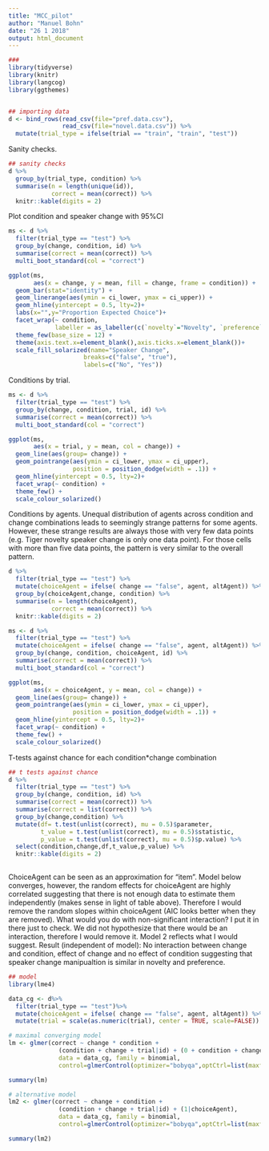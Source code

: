 ```yaml
---
title: "MCC_pilot"
author: "Manuel Bohn"
date: "26 1 2018"
output: html_document
---
```


```r
###
library(tidyverse)
library(knitr)
library(langcog)
library(ggthemes)


## importing data
d <- bind_rows(read_csv(file="pref.data.csv"),
               read_csv(file="novel.data.csv")) %>%
  mutate(trial_type = ifelse(trial == "train", "train", "test"))

```

Sanity checks.
```r

## sanity checks
d %>%
  group_by(trial_type, condition) %>%
  summarise(n = length(unique(id)), 
            correct = mean(correct)) %>%
  knitr::kable(digits = 2)

```
Plot condition and speaker change with 95%CI
```r

ms <- d %>%
  filter(trial_type == "test") %>%
  group_by(change, condition, id) %>%
  summarise(correct = mean(correct)) %>%
  multi_boot_standard(col = "correct")

ggplot(ms, 
       aes(x = change, y = mean, fill = change, frame = condition)) +
  geom_bar(stat="identity") + 
  geom_linerange(aes(ymin = ci_lower, ymax = ci_upper)) + 
  geom_hline(yintercept = 0.5, lty=2)+
  labs(x="",y="Proportion Expected Choice")+
  facet_wrap(~ condition,
             labeller = as_labeller(c(`novelty`="Novelty", `preference`="Preference")))+ 
  theme_few(base_size = 12) + 
  theme(axis.text.x=element_blank(),axis.ticks.x=element_blank())+
  scale_fill_solarized(name="Speaker Change",
                     breaks=c("false", "true"),
                     labels=c("No", "Yes"))
```


Conditions by trial.
```r
ms <- d %>%
  filter(trial_type == "test") %>%
  group_by(change, condition, trial, id) %>%
  summarise(correct = mean(correct)) %>%
  multi_boot_standard(col = "correct")

ggplot(ms, 
       aes(x = trial, y = mean, col = change)) +
  geom_line(aes(group= change)) + 
  geom_pointrange(aes(ymin = ci_lower, ymax = ci_upper), 
                  position = position_dodge(width = .1)) + 
  geom_hline(yintercept = 0.5, lty=2)+
  facet_wrap(~ condition) + 
  theme_few() + 
  scale_colour_solarized()
```
Conditions by agents. Unequal distribution of agents across condition and change combinations leads to seemingly strange patterns for some agents. However, these strange results are always those with very few data points (e.g. Tiger novelty speaker change is only one data point). For those cells with more than five data points, the pattern is very similar to the overall pattern. 
```r
d %>%
  filter(trial_type == "test") %>%
  mutate(choiceAgent = ifelse( change == "false", agent, altAgent)) %>%
  group_by(choiceAgent,change, condition) %>%
  summarise(n = length(choiceAgent), 
            correct = mean(correct)) %>%
  knitr::kable(digits = 2)
```

```r
ms <- d %>%
  filter(trial_type == "test") %>%
  mutate(choiceAgent = ifelse( change == "false", agent, altAgent)) %>%
  group_by(change, condition, choiceAgent, id) %>%
  summarise(correct = mean(correct)) %>%
  multi_boot_standard(col = "correct")

ggplot(ms, 
       aes(x = choiceAgent, y = mean, col = change)) +
  geom_line(aes(group= change)) + 
  geom_pointrange(aes(ymin = ci_lower, ymax = ci_upper), 
                  position = position_dodge(width = .1)) + 
  geom_hline(yintercept = 0.5, lty=2)+
  facet_wrap(~ condition) + 
  theme_few() + 
  scale_colour_solarized()
```

T-tests against chance for each condition*change combination
```r
## t tests against chance
d %>%
  filter(trial_type == "test") %>%
  group_by(change, condition, id) %>%
  summarise(correct = mean(correct)) %>%
  summarise(correct = list(correct)) %>%
  group_by(change,condition) %>%
  mutate(df= t.test(unlist(correct), mu = 0.5)$parameter,
         t_value = t.test(unlist(correct), mu = 0.5)$statistic,
         p_value = t.test(unlist(correct), mu = 0.5)$p.value) %>%
  select(condition,change,df,t_value,p_value) %>%
  knitr::kable(digits = 2)
 
```

ChoiceAgent can be seen as an approximation for "item".
Model below converges, however, the random effects for choiceAgent are highly correlated suggesting that there is not enough data to estimate them independently (makes sense in light of table above). Therefore I would remove the random slopes within choiceAgent (AIC looks better when they are removed). 
What would you do with non-significant interaction? I put it in there just to check. We did not hypothesize that there would be an interaction, therefore I would remove it. Model 2 reflects what I would suggest.
Result (independent of model): No interaction between change and condition, effect of change and no effect of condition suggesting that speaker change manipualtion is similar in novelty and preference.
```r
## model
library(lme4)

data_cg <- d%>%
  filter(trial_type == "test")%>%
  mutate(choiceAgent = ifelse( change == "false", agent, altAgent)) %>%
  mutate(trial = scale(as.numeric(trial), center = TRUE, scale=FALSE))

# maximal converging model
lm <- glmer(correct ~ change * condition +
              (condition + change + trial|id) + (0 + condition + change + trial |choiceAgent), 
              data = data_cg, family = binomial, 
              control=glmerControl(optimizer="bobyqa",optCtrl=list(maxfun=2e5)))

summary(lm)

# alternative model
lm2 <- glmer(correct ~ change + condition +
              (condition + change + trial|id) + (1|choiceAgent), 
              data = data_cg, family = binomial, 
              control=glmerControl(optimizer="bobyqa",optCtrl=list(maxfun=2e5)))

summary(lm2)
 
```


